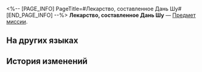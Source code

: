 <%-- [PAGE_INFO]
PageTitle=#Лекарство, составленное Дань Шу#
[END_PAGE_INFO] --%>
{{Предмет Инфобокс
|id          = 140197
|Изображение = Предмет Лекарство, составленное Дань Шу.png
|Тип         = Предмет миссии
|Инвентарь   = Миссии
|Редкость    = 3
|Эффект      = 
|Описание    = Лекарство, которое составила Дань Шу специально для одного юного пациента. Пахнет чем-то сладким, наверняка так сделано, чтобы ребёнок послушно его принял.
}}
'''Лекарство, составленное Дань Шу''' — [[Предмет миссии]].

==На других языках==
{{На других языках
|en   = A Medicine Concocted by Dan Shu
|zhs  = 丹枢调配的药物
|zht  = 丹樞調配的藥物
|ja   = 丹枢が調合した薬物
|ko   = 단우가 조제한 약물
|es   = Medicina preparada por Dan Shu
|fr   = Remède préparé par Dan&nbsp;Shu
|ru   = Лекарство, составленное Дань Шу
|th   = ยาที่ปรุงโดย Dan Shu
|vi   = Thuốc Do Dan Shu Điều Chế
|de   = Eine von Dan Shu entwickelte Medizin
|id   = Obat yang Diracik Dan Shu
|pt   = Um Remédio Inventado por Dan Shu
}}

==История изменений==
{{История изменений|3.5}}